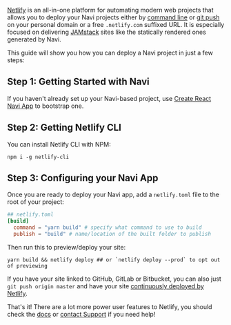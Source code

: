 
[Netlify](http://netlify.com) is an all-in-one platform for automating modern web projects that allows you to deploy your Navi projects either by [command line](https://www.netlify.com/docs/cli/) or [git push](https://www.netlify.com/docs/continuous-deployment/) on your personal domain or a free `.netlify.com` suffixed URL. It is especially focused on delivering [JAMstack](https://jamstack.org) sites like the statically rendered ones generated by Navi.

This guide will show you how you can deploy a Navi project in just a few steps:

## Step 1: Getting Started with Navi

If you haven't already set up your Navi-based project, use [Create React Navi App](../../create-react-navi-app/#create-react-navi-app) to bootstrap one.

## Step 2: Getting Netlify CLI

You can install Netlify CLI with NPM:

```shell
npm i -g netlify-cli
```

## Step 3: Configuring your Navi App

Once you are ready to deploy your Navi app, add a `netlify.toml` file to the root of your project:

```toml
## netlify.toml
[build]
  command = "yarn build" # specify what command to use to build
  publish = "build" # name/location of the built folder to publish
```

Then run this to preview/deploy your site:

```shell
yarn build && netlify deploy ## or `netlify deploy --prod` to opt out of previewing
```

If you have your site linked to GitHub, GitLab or Bitbucket, you can also just `git push origin master` and have your site [continuously deployed by Netlify](https://www.netlify.com/docs/continuous-deployment/).

That's it! There are a lot more power user features to Netlify, you should check the [docs](https://www.netlify.com/docs/) or [contact Support](https://www.netlify.com/support/) if you need help!
